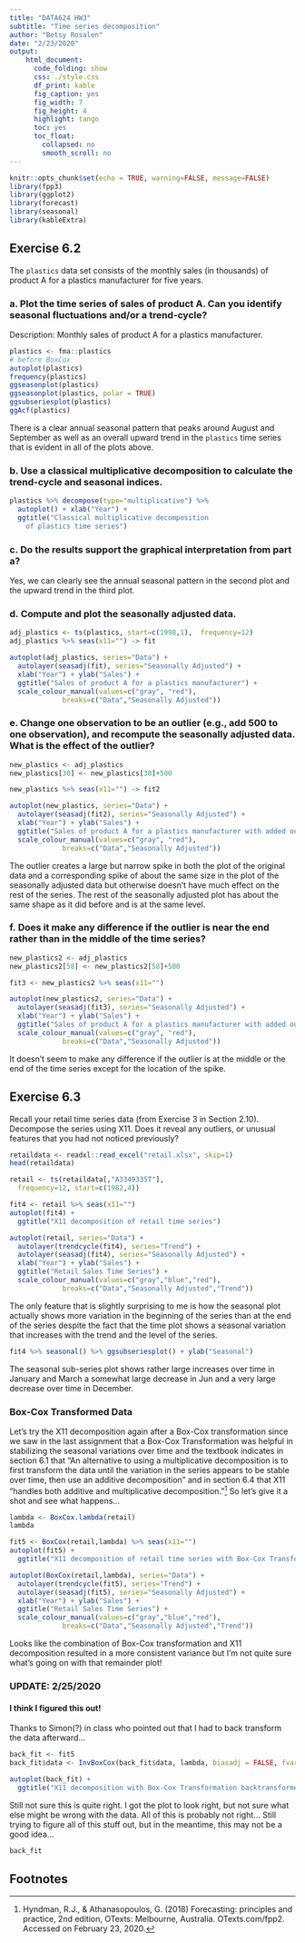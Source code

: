 ```yaml
---
title: "DATA624 HW3"
subtitle: "Time series decomposition"
author: "Betsy Rosalen"
date: "2/23/2020"
output: 
    html_document: 
      code_folding: show
      css: ./style.css
      df_print: kable
      fig_caption: yes
      fig_width: 7
      fig_height: 4
      highlight: tango
      toc: yes
      toc_float:
        collapsed: no
        smooth_scroll: no
---
```


```r
knitr::opts_chunk$set(echo = TRUE, warning=FALSE, message=FALSE)
library(fpp3)
library(ggplot2)
library(forecast)
library(seasonal)
library(kableExtra)
```

## Exercise 6.2

The `plastics` data set consists of the monthly sales (in thousands) of product A for a plastics manufacturer for five years.

### a. Plot the time series of sales of product A. Can you identify seasonal fluctuations and/or a trend-cycle?

Description: Monthly sales of product A for a plastics manufacturer.

```r
plastics <- fma::plastics
# before BoxCox
autoplot(plastics)
frequency(plastics)
ggseasonplot(plastics)
ggseasonplot(plastics, polar = TRUE)
ggsubseriesplot(plastics)
ggAcf(plastics)
```

There is a clear annual seasonal pattern that peaks around August and September as well as an overall upward trend in the `plastics` time series that is evident in all of the plots above.  

### b. Use a classical multiplicative decomposition to calculate the trend-cycle and seasonal indices.

```r
plastics %>% decompose(type="multiplicative") %>%
  autoplot() + xlab("Year") +
  ggtitle("Classical multiplicative decomposition
    of plastics time series")
```

### c. Do the results support the graphical interpretation from part a?

Yes, we can clearly see the annual seasonal pattern in the second plot and the upward trend in the third plot.  

### d. Compute and plot the seasonally adjusted data.

```r
adj_plastics <- ts(plastics, start=c(1998,1),  frequency=12)
adj_plastics %>% seas(x11="") -> fit

autoplot(adj_plastics, series="Data") +
  autolayer(seasadj(fit), series="Seasonally Adjusted") +
  xlab("Year") + ylab("Sales") +
  ggtitle("Sales of product A for a plastics manufacturer") +
  scale_colour_manual(values=c("gray", "red"),
             breaks=c("Data","Seasonally Adjusted"))
```

### e. Change one observation to be an outlier (e.g., add 500 to one observation), and recompute the seasonally adjusted data. What is the effect of the outlier?

```r
new_plastics <- adj_plastics
new_plastics[30] <- new_plastics[30]+500

new_plastics %>% seas(x11="") -> fit2

autoplot(new_plastics, series="Data") +
  autolayer(seasadj(fit2), series="Seasonally Adjusted") +
  xlab("Year") + ylab("Sales") +
  ggtitle("Sales of product A for a plastics manufacturer with added outlier") +
  scale_colour_manual(values=c("gray", "red"),
             breaks=c("Data","Seasonally Adjusted"))
```

The outlier creates a large but narrow spike in both the plot of the original data and a corresponding spike of about the same size in the plot of the seasonally adjusted data but otherwise doesn't have much effect on the rest of the series.  The rest of the seasonally adjusted plot has about the same shape as it did before and is at the same level.

### f. Does it make any difference if the outlier is near the end rather than in the middle of the time series?

```r
new_plastics2 <- adj_plastics
new_plastics2[58] <- new_plastics2[58]+500

fit3 <- new_plastics2 %>% seas(x11="")

autoplot(new_plastics2, series="Data") +
  autolayer(seasadj(fit3), series="Seasonally Adjusted") +
  xlab("Year") + ylab("Sales") +
  ggtitle("Sales of product A for a plastics manufacturer with added outlier") +
  scale_colour_manual(values=c("gray", "red"),
             breaks=c("Data","Seasonally Adjusted"))
```

It doesn't seem to make any difference if the outlier is at the middle or the end of the time series except for the location of the spike.  

## Exercise 6.3

Recall your retail time series data (from Exercise 3 in Section 2.10). Decompose the series using X11. Does it reveal any outliers, or unusual features that you had not noticed previously?

```r
retaildata <- readxl::read_excel("retail.xlsx", skip=1)
head(retaildata)

retail <- ts(retaildata[,"A3349335T"],
  frequency=12, start=c(1982,4))

fit4 <- retail %>% seas(x11="")
autoplot(fit4) +
  ggtitle("X11 decomposition of retail time series")
```

```r
autoplot(retail, series="Data") +
  autolayer(trendcycle(fit4), series="Trend") +
  autolayer(seasadj(fit4), series="Seasonally Adjusted") +
  xlab("Year") + ylab("Sales") +
  ggtitle("Retail Sales Time Series") +
  scale_colour_manual(values=c("gray","blue","red"),
             breaks=c("Data","Seasonally Adjusted","Trend"))
```

The only feature that is slightly surprising to me is how the seasonal plot actually shows more variation in the beginning of the series than at the end of the series despite the fact that the time plot shows a seasonal variation that increases with the trend and the level of the series.

```r
fit4 %>% seasonal() %>% ggsubseriesplot() + ylab("Seasonal")
```

The seasonal sub-series plot shows rather large increases over time in January and March a somewhat large decrease in Jun and a very large decrease over time in December.

### Box-Cox Transformed Data

Let's try the X11 decomposition again after a Box-Cox transformation since we saw in the last assignment that a Box-Cox Transformation was helpful in stabilizing the seasonal variations over time and the textbook indicates in section 6.1 that "An alternative to using a multiplicative decomposition is to first transform the data until the variation in the series appears to be stable over time, then use an additive decomposition" and in section 6.4 that X11 "handles both additive and multiplicative decomposition."^[Hyndman, R.J., & Athanasopoulos, G. (2018) Forecasting: principles and practice, 2nd edition, OTexts: Melbourne, Australia. OTexts.com/fpp2. Accessed on February 23, 2020.]  So let's give it a shot and see what happens...

```r
lambda <- BoxCox.lambda(retail)
lambda

fit5 <- BoxCox(retail,lambda) %>% seas(x11="")
autoplot(fit5) +
  ggtitle("X11 decomposition of retail time series with Box-Cox Transformation")
```

```r
autoplot(BoxCox(retail,lambda), series="Data") +
  autolayer(trendcycle(fit5), series="Trend") +
  autolayer(seasadj(fit5), series="Seasonally Adjusted") +
  xlab("Year") + ylab("Sales") +
  ggtitle("Retail Sales Time Series") +
  scale_colour_manual(values=c("gray","blue","red"),
             breaks=c("Data","Seasonally Adjusted","Trend"))
```

Looks like the combination of Box-Cox transformation and X11 decomposition resulted in a more consistent variance but I'm not quite sure what's going on with that remainder plot!

### UPDATE: 2/25/2020

#### I think I figured this out!  

Thanks to Simon(?) in class who pointed out that I had to back transform the data afterward...

```r
back_fit <- fit5
back_fit$data <- InvBoxCox(back_fit$data, lambda, biasadj = FALSE, fvar = NULL)

autoplot(back_fit) +
  ggtitle("X11 decomposition with Box-Cox Transformation backtransformed!")
```

Still not sure this is quite right.  I got the plot to look right, but not sure what else might be wrong with the data.  All of this is probably not right...  Still trying to figure all of this stuff out, but in the meantime, this may not be a good idea...

```r
back_fit
```

## Footnotes